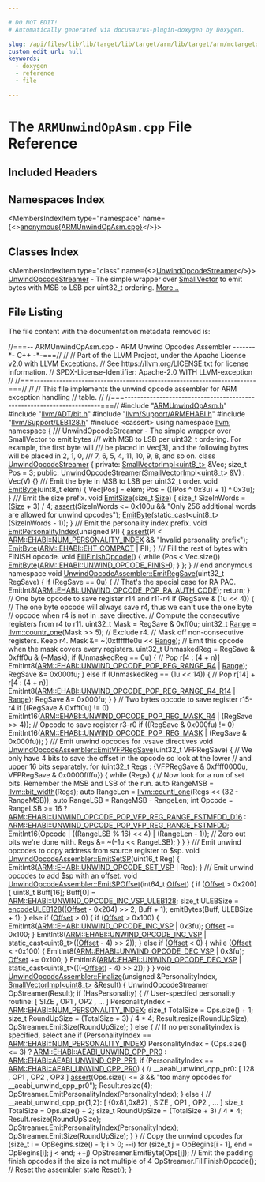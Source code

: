 ```yaml
---

# DO NOT EDIT!
# Automatically generated via docusaurus-plugin-doxygen by Doxygen.

slug: /api/files/lib/lib/target/lib/target/arm/lib/target/arm/mctargetdesc/armunwindopasm-cpp
custom_edit_url: null
keywords:
  - doxygen
  - reference
  - file

---
```





# The `ARMUnwindOpAsm.cpp` File Reference

<DoxygenPage pluginConfig={pluginConfig}>



## Included Headers

<IncludesList>
<IncludesListItem
  filePath="ARMUnwindOpAsm.h"
  permalink="/docs/api/files/lib/lib/target/lib/target/arm/lib/target/arm/mctargetdesc/armunwindopasm-h"
  isLocal="true" />
<IncludesListItem
  filePath="llvm/ADT/bit.h"
  permalink="/docs/api/files/include/include/llvm/include/llvm/adt/bit-h"
  isLocal="true" />
<IncludesListItem
  filePath="llvm/Support/ARMEHABI.h"
  permalink="/docs/api/files/include/include/llvm/include/llvm/support/armehabi-h"
  isLocal="true" />
<IncludesListItem
  filePath="llvm/Support/LEB128.h"
  permalink="/docs/api/files/include/include/llvm/include/llvm/support/leb128-h"
  isLocal="true" />
<IncludesListItem
  filePath="cassert"
  permalink=""
  isLocal="false" />
</IncludesList>

## Namespaces Index

<MembersIndex>

<MembersIndexItem
  type="namespace"
  name={<><a href="/docs/api/namespaces/anonymous-armunwindopasm-cpp-">anonymous&#123;ARMUnwindOpAsm.cpp&#125;</a></>}>
</MembersIndexItem>

</MembersIndex>

## Classes Index

<MembersIndex>

<MembersIndexItem
  type="class"
  name={<><a href="/docs/api/classes/anonymous-namespace-armunwindopasm-cpp-/unwindopcodestreamer">UnwindOpcodeStreamer</a></>}>
<a href="/docs/api/classes/anonymous-namespace-armunwindopasm-cpp-/unwindopcodestreamer">UnwindOpcodeStreamer</a> - The simple wrapper over <a href="/docs/api/classes/llvm/smallvector">SmallVector</a> to emit bytes with MSB to LSB per uint32&#95;t ordering. <a href="/docs/api/classes/anonymous-namespace-armunwindopasm-cpp-/unwindopcodestreamer/#details">More...</a>
</MembersIndexItem>

</MembersIndex>


## File Listing

The file content with the documentation metadata removed is:

<ProgramListing>

<Link id="l00001" /><CodeLine lineNumber="1"><span class="doxyHighlightComment">//===-- ARMUnwindOpAsm.cpp - ARM Unwind Opcodes Assembler -------&#42;- C++ -&#42;-===//</span></CodeLine>
<Link id="l00002" /><CodeLine lineNumber="2"><span class="doxyHighlightComment">//</span></CodeLine>
<Link id="l00003" /><CodeLine lineNumber="3"><span class="doxyHighlightComment">// Part of the LLVM Project, under the Apache License v2.0 with LLVM Exceptions.</span></CodeLine>
<Link id="l00004" /><CodeLine lineNumber="4"><span class="doxyHighlightComment">// See https://llvm.org/LICENSE.txt for license information.</span></CodeLine>
<Link id="l00005" /><CodeLine lineNumber="5"><span class="doxyHighlightComment">// SPDX-License-Identifier: Apache-2.0 WITH LLVM-exception</span></CodeLine>
<Link id="l00006" /><CodeLine lineNumber="6"><span class="doxyHighlightComment">//</span></CodeLine>
<Link id="l00007" /><CodeLine lineNumber="7"><span class="doxyHighlightComment">//===----------------------------------------------------------------------===//</span></CodeLine>
<Link id="l00008" /><CodeLine lineNumber="8"><span class="doxyHighlightComment">//</span></CodeLine>
<Link id="l00009" /><CodeLine lineNumber="9"><span class="doxyHighlightComment">// This file implements the unwind opcode assembler for ARM exception handling</span></CodeLine>
<Link id="l00010" /><CodeLine lineNumber="10"><span class="doxyHighlightComment">// table.</span></CodeLine>
<Link id="l00011" /><CodeLine lineNumber="11"><span class="doxyHighlightComment">//</span></CodeLine>
<Link id="l00012" /><CodeLine lineNumber="12"><span class="doxyHighlightComment">//===----------------------------------------------------------------------===//</span></CodeLine>
<Link id="l00013" /><CodeLine lineNumber="13"></CodeLine>
<Link id="l00014" /><CodeLine lineNumber="14"><span class="doxyHighlightPreprocessor">#include &quot;<a href="/docs/api/files/lib/lib/target/lib/target/arm/lib/target/arm/mctargetdesc/armunwindopasm-h">ARMUnwindOpAsm.h</a>&quot;</span></CodeLine>
<Link id="l00015" /><CodeLine lineNumber="15"><span class="doxyHighlightPreprocessor">#include &quot;<a href="/docs/api/files/include/include/llvm/include/llvm/adt/bit-h">llvm/ADT/bit.h</a>&quot;</span></CodeLine>
<Link id="l00016" /><CodeLine lineNumber="16"><span class="doxyHighlightPreprocessor">#include &quot;<a href="/docs/api/files/include/include/llvm/include/llvm/support/armehabi-h">llvm/Support/ARMEHABI.h</a>&quot;</span></CodeLine>
<Link id="l00017" /><CodeLine lineNumber="17"><span class="doxyHighlightPreprocessor">#include &quot;<a href="/docs/api/files/include/include/llvm/include/llvm/support/leb128-h">llvm/Support/LEB128.h</a>&quot;</span></CodeLine>
<Link id="l00018" /><CodeLine lineNumber="18"><span class="doxyHighlightPreprocessor">#include &lt;cassert&gt;</span></CodeLine>
<Link id="l00019" /><CodeLine lineNumber="19"></CodeLine>
<Link id="l00020" /><CodeLine lineNumber="20"><span class="doxyHighlightKeyword">using namespace </span><span class="doxyHighlight"><a href="/docs/api/namespaces/llvm">llvm</a>;</span></CodeLine>
<Link id="l00021" /><CodeLine lineNumber="21"></CodeLine>
<Link id="l00022" /><CodeLine lineNumber="22" lineLink="/docs/api/namespaces/anonymous-armunwindopasm-cpp-"><span class="doxyHighlightKeyword">namespace </span><span class="doxyHighlight">&#123;</span></CodeLine>
<Link id="l00023" /><CodeLine lineNumber="23"></CodeLine>
<Link id="l00024" /><CodeLine lineNumber="24"><span class="doxyHighlightComment">  /// UnwindOpcodeStreamer - The simple wrapper over SmallVector to emit bytes</span></CodeLine>
<Link id="l00025" /><CodeLine lineNumber="25"><span class="doxyHighlightComment">  /// with MSB to LSB per uint32&#95;t ordering.  For example, the first byte will</span></CodeLine>
<Link id="l00026" /><CodeLine lineNumber="26"><span class="doxyHighlightComment">  /// be placed in Vec&#91;3&#93;, and the following bytes will be placed in 2, 1, 0,</span></CodeLine>
<Link id="l00027" /><CodeLine lineNumber="27"><span class="doxyHighlightComment">  /// 7, 6, 5, 4, 11, 10, 9, 8, and so on.</span></CodeLine>
<Link id="l00028" /><CodeLine lineNumber="28" lineLink="/docs/api/classes/anonymous-namespace-armunwindopasm-cpp-/unwindopcodestreamer"><span class="doxyHighlight">  </span><span class="doxyHighlightKeyword">class </span><span class="doxyHighlight"><a href="/docs/api/classes/anonymous-namespace-armunwindopasm-cpp-/unwindopcodestreamer/#ab98c35e408583b94c9f7ba4da8855bd7">UnwindOpcodeStreamer</a> &#123;</span></CodeLine>
<Link id="l00029" /><CodeLine lineNumber="29"><span class="doxyHighlight">  </span><span class="doxyHighlightKeyword">private</span><span class="doxyHighlight">:</span></CodeLine>
<Link id="l00030" /><CodeLine lineNumber="30"><span class="doxyHighlight">    <a href="/docs/api/classes/llvm/smallvectorimpl">SmallVectorImpl&lt;uint8&#95;t&gt;</a> &amp;Vec;</span></CodeLine>
<Link id="l00031" /><CodeLine lineNumber="31"><span class="doxyHighlight">    </span><span class="doxyHighlightKeywordType">size&#95;t</span><span class="doxyHighlight"> Pos = 3;</span></CodeLine>
<Link id="l00032" /><CodeLine lineNumber="32"></CodeLine>
<Link id="l00033" /><CodeLine lineNumber="33"><span class="doxyHighlight">  </span><span class="doxyHighlightKeyword">public</span><span class="doxyHighlight">:</span></CodeLine>
<Link id="l00034" /><CodeLine lineNumber="34" lineLink="/docs/api/classes/anonymous-namespace-armunwindopasm-cpp-/unwindopcodestreamer/#ab98c35e408583b94c9f7ba4da8855bd7"><span class="doxyHighlight">    <a href="/docs/api/classes/anonymous-namespace-armunwindopasm-cpp-/unwindopcodestreamer/#ab98c35e408583b94c9f7ba4da8855bd7">UnwindOpcodeStreamer</a>(<a href="/docs/api/classes/llvm/smallvectorimpl">SmallVectorImpl&lt;uint8&#95;t&gt;</a> &amp;V) : Vec(V) &#123;&#125;</span></CodeLine>
<Link id="l00035" /><CodeLine lineNumber="35"></CodeLine>
<Link id="l00036" /><CodeLine lineNumber="36"><span class="doxyHighlightComment">    /// Emit the byte in MSB to LSB per uint32&#95;t order.</span></CodeLine>
<Link id="l00037" /><CodeLine lineNumber="37" lineLink="/docs/api/classes/anonymous-namespace-armunwindopasm-cpp-/unwindopcodestreamer/#adb904efda059a950a94d381eae33ac1d"><span class="doxyHighlight">    </span><span class="doxyHighlightKeywordType">void</span><span class="doxyHighlight"> <a href="/docs/api/classes/anonymous-namespace-armunwindopasm-cpp-/unwindopcodestreamer/#adb904efda059a950a94d381eae33ac1d">EmitByte</a>(uint8&#95;t elem) &#123;</span></CodeLine>
<Link id="l00038" /><CodeLine lineNumber="38"><span class="doxyHighlight">      Vec&#91;Pos&#93; = elem;</span></CodeLine>
<Link id="l00039" /><CodeLine lineNumber="39"><span class="doxyHighlight">      Pos = (((Pos ^ 0x3u) + 1) ^ 0x3u);</span></CodeLine>
<Link id="l00040" /><CodeLine lineNumber="40"><span class="doxyHighlight">    &#125;</span></CodeLine>
<Link id="l00041" /><CodeLine lineNumber="41"></CodeLine>
<Link id="l00042" /><CodeLine lineNumber="42"><span class="doxyHighlightComment">    /// Emit the size prefix.</span></CodeLine>
<Link id="l00043" /><CodeLine lineNumber="43" lineLink="/docs/api/classes/anonymous-namespace-armunwindopasm-cpp-/unwindopcodestreamer/#ada6353da84cdd504978faa9d1fcfca40"><span class="doxyHighlight">    </span><span class="doxyHighlightKeywordType">void</span><span class="doxyHighlight"> <a href="/docs/api/classes/anonymous-namespace-armunwindopasm-cpp-/unwindopcodestreamer/#ada6353da84cdd504978faa9d1fcfca40">EmitSize</a>(</span><span class="doxyHighlightKeywordType">size&#95;t</span><span class="doxyHighlight"> <a href="/docs/api/files/lib/lib/analysis/inlineorder-cpp/#a7ee6f0cb51c3b9056199e9a0001fe8c3a6f6cb72d544962fa333e2e34ce64f719">Size</a>) &#123;</span></CodeLine>
<Link id="l00044" /><CodeLine lineNumber="44"><span class="doxyHighlight">      </span><span class="doxyHighlightKeywordType">size&#95;t</span><span class="doxyHighlight"> SizeInWords = (<a href="/docs/api/files/lib/lib/analysis/inlineorder-cpp/#a7ee6f0cb51c3b9056199e9a0001fe8c3a6f6cb72d544962fa333e2e34ce64f719">Size</a> + 3) / 4;</span></CodeLine>
<Link id="l00045" /><CodeLine lineNumber="45"><span class="doxyHighlight">      <a href="/docs/api/files/lib/lib/target/lib/target/amdgpu/silowercontrolflow-cpp/#a4868c5d81c5ccc98c47aeab6244346a0">assert</a>(SizeInWords &lt;= 0x100u &amp;&amp;</span></CodeLine>
<Link id="l00046" /><CodeLine lineNumber="46"><span class="doxyHighlight">             </span><span class="doxyHighlightStringLiteral">&quot;Only 256 additional words are allowed for unwind opcodes&quot;</span><span class="doxyHighlight">);</span></CodeLine>
<Link id="l00047" /><CodeLine lineNumber="47"><span class="doxyHighlight">      <a href="/docs/api/classes/anonymous-namespace-armunwindopasm-cpp-/unwindopcodestreamer/#adb904efda059a950a94d381eae33ac1d">EmitByte</a>(</span><span class="doxyHighlightKeyword">static&#95;cast&lt;</span><span class="doxyHighlight">uint8&#95;t</span><span class="doxyHighlightKeyword">&gt;</span><span class="doxyHighlight">(SizeInWords - 1));</span></CodeLine>
<Link id="l00048" /><CodeLine lineNumber="48"><span class="doxyHighlight">    &#125;</span></CodeLine>
<Link id="l00049" /><CodeLine lineNumber="49"></CodeLine>
<Link id="l00050" /><CodeLine lineNumber="50"><span class="doxyHighlightComment">    /// Emit the personality index prefix.</span></CodeLine>
<Link id="l00051" /><CodeLine lineNumber="51" lineLink="/docs/api/classes/anonymous-namespace-armunwindopasm-cpp-/unwindopcodestreamer/#a40e4a871996345ad6212b269297a4e84"><span class="doxyHighlight">    </span><span class="doxyHighlightKeywordType">void</span><span class="doxyHighlight"> <a href="/docs/api/classes/anonymous-namespace-armunwindopasm-cpp-/unwindopcodestreamer/#a40e4a871996345ad6212b269297a4e84">EmitPersonalityIndex</a>(</span><span class="doxyHighlightKeywordType">unsigned</span><span class="doxyHighlight"> PI) &#123;</span></CodeLine>
<Link id="l00052" /><CodeLine lineNumber="52"><span class="doxyHighlight">      <a href="/docs/api/files/lib/lib/target/lib/target/amdgpu/silowercontrolflow-cpp/#a4868c5d81c5ccc98c47aeab6244346a0">assert</a>(PI &lt; <a href="/docs/api/namespaces/llvm/arm/ehabi/#a7b99cf0c7d83797700266fe3d55872e7a95314429fa79c010af353b0a2c8f75d6">ARM::EHABI::NUM&#95;PERSONALITY&#95;INDEX</a> &amp;&amp;</span></CodeLine>
<Link id="l00053" /><CodeLine lineNumber="53"><span class="doxyHighlight">             </span><span class="doxyHighlightStringLiteral">&quot;Invalid personality prefix&quot;</span><span class="doxyHighlight">);</span></CodeLine>
<Link id="l00054" /><CodeLine lineNumber="54"><span class="doxyHighlight">      <a href="/docs/api/classes/anonymous-namespace-armunwindopasm-cpp-/unwindopcodestreamer/#adb904efda059a950a94d381eae33ac1d">EmitByte</a>(<a href="/docs/api/namespaces/llvm/arm/ehabi/#afc1f04cd16158b4185cda78332876407aaefc75aa4a61986d09351560125d7e2f">ARM::EHABI::EHT&#95;COMPACT</a> | PI);</span></CodeLine>
<Link id="l00055" /><CodeLine lineNumber="55"><span class="doxyHighlight">    &#125;</span></CodeLine>
<Link id="l00056" /><CodeLine lineNumber="56"></CodeLine>
<Link id="l00057" /><CodeLine lineNumber="57"><span class="doxyHighlightComment">    /// Fill the rest of bytes with FINISH opcode.</span></CodeLine>
<Link id="l00058" /><CodeLine lineNumber="58" lineLink="/docs/api/classes/anonymous-namespace-armunwindopasm-cpp-/unwindopcodestreamer/#a9b8498e8dd9b577a7961bd5c33a975f5"><span class="doxyHighlight">    </span><span class="doxyHighlightKeywordType">void</span><span class="doxyHighlight"> <a href="/docs/api/classes/anonymous-namespace-armunwindopasm-cpp-/unwindopcodestreamer/#a9b8498e8dd9b577a7961bd5c33a975f5">FillFinishOpcode</a>() &#123;</span></CodeLine>
<Link id="l00059" /><CodeLine lineNumber="59"><span class="doxyHighlight">      </span><span class="doxyHighlightKeywordFlow">while</span><span class="doxyHighlight"> (Pos &lt; Vec.size())</span></CodeLine>
<Link id="l00060" /><CodeLine lineNumber="60"><span class="doxyHighlight">        <a href="/docs/api/classes/anonymous-namespace-armunwindopasm-cpp-/unwindopcodestreamer/#adb904efda059a950a94d381eae33ac1d">EmitByte</a>(<a href="/docs/api/namespaces/llvm/arm/ehabi/#a391979058f7394854c8e99446129c5aaa0aaf8dcf3c0ab164c43d61219444ea9f">ARM::EHABI::UNWIND&#95;OPCODE&#95;FINISH</a>);</span></CodeLine>
<Link id="l00061" /><CodeLine lineNumber="61"><span class="doxyHighlight">    &#125;</span></CodeLine>
<Link id="l00062" /><CodeLine lineNumber="62"><span class="doxyHighlight">  &#125;;</span></CodeLine>
<Link id="l00063" /><CodeLine lineNumber="63"></CodeLine>
<Link id="l00064" /><CodeLine lineNumber="64"><span class="doxyHighlight">&#125; </span><span class="doxyHighlightComment">// end anonymous namespace</span></CodeLine>
<Link id="l00065" /><CodeLine lineNumber="65"></CodeLine>
<Link id="l00066" /><CodeLine lineNumber="66" lineLink="/docs/api/classes/llvm/unwindopcodeassembler/#a58246f7f59a6e6eac2f10a03464707a9"><span class="doxyHighlightKeywordType">void</span><span class="doxyHighlight"> <a href="/docs/api/classes/llvm/unwindopcodeassembler/#a58246f7f59a6e6eac2f10a03464707a9">UnwindOpcodeAssembler::EmitRegSave</a>(uint32&#95;t RegSave) &#123;</span></CodeLine>
<Link id="l00067" /><CodeLine lineNumber="67"><span class="doxyHighlight">  </span><span class="doxyHighlightKeywordFlow">if</span><span class="doxyHighlight"> (RegSave == 0u) &#123;</span></CodeLine>
<Link id="l00068" /><CodeLine lineNumber="68"><span class="doxyHighlight">    </span><span class="doxyHighlightComment">// That&#39;s the special case for RA PAC.</span></CodeLine>
<Link id="l00069" /><CodeLine lineNumber="69"><span class="doxyHighlight">    EmitInt8(<a href="/docs/api/namespaces/llvm/arm/ehabi/#a391979058f7394854c8e99446129c5aaaefcc1e6af568599a852b5a634db6f75d">ARM::EHABI::UNWIND&#95;OPCODE&#95;POP&#95;RA&#95;AUTH&#95;CODE</a>);</span></CodeLine>
<Link id="l00070" /><CodeLine lineNumber="70"><span class="doxyHighlight">    </span><span class="doxyHighlightKeywordFlow">return</span><span class="doxyHighlight">;</span></CodeLine>
<Link id="l00071" /><CodeLine lineNumber="71"><span class="doxyHighlight">  &#125;</span></CodeLine>
<Link id="l00072" /><CodeLine lineNumber="72"></CodeLine>
<Link id="l00073" /><CodeLine lineNumber="73"><span class="doxyHighlight">  </span><span class="doxyHighlightComment">// One byte opcode to save register r14 and r11-r4</span></CodeLine>
<Link id="l00074" /><CodeLine lineNumber="74"><span class="doxyHighlight">  </span><span class="doxyHighlightKeywordFlow">if</span><span class="doxyHighlight"> (RegSave &amp; (1u &lt;&lt; 4)) &#123;</span></CodeLine>
<Link id="l00075" /><CodeLine lineNumber="75"><span class="doxyHighlight">    </span><span class="doxyHighlightComment">// The one byte opcode will always save r4, thus we can&#39;t use the one byte</span></CodeLine>
<Link id="l00076" /><CodeLine lineNumber="76"><span class="doxyHighlight">    </span><span class="doxyHighlightComment">// opcode when r4 is not in .save directive.</span></CodeLine>
<Link id="l00077" /><CodeLine lineNumber="77"></CodeLine>
<Link id="l00078" /><CodeLine lineNumber="78"><span class="doxyHighlight">    </span><span class="doxyHighlightComment">// Compute the consecutive registers from r4 to r11.</span></CodeLine>
<Link id="l00079" /><CodeLine lineNumber="79"><span class="doxyHighlight">    uint32&#95;t Mask = RegSave &amp; 0xff0u;</span></CodeLine>
<Link id="l00080" /><CodeLine lineNumber="80"><span class="doxyHighlight">    uint32&#95;t <a href="/docs/api/files/lib/lib/target/lib/target/nvptx/nvvmintrrange-cpp/#a34bd74317e3f04bfc4318c2d1a470877">Range</a> = <a href="/docs/api/namespaces/llvm/#a239abca11deebf2731206dd41cf43c0e">llvm::countr&#95;one</a>(Mask &gt;&gt; 5); </span><span class="doxyHighlightComment">// Exclude r4.</span></CodeLine>
<Link id="l00081" /><CodeLine lineNumber="81"><span class="doxyHighlight">    </span><span class="doxyHighlightComment">// Mask off non-consecutive registers. Keep r4.</span></CodeLine>
<Link id="l00082" /><CodeLine lineNumber="82"><span class="doxyHighlight">    Mask &amp;= ~(0xffffffe0u &lt;&lt; <a href="/docs/api/files/lib/lib/target/lib/target/nvptx/nvvmintrrange-cpp/#a34bd74317e3f04bfc4318c2d1a470877">Range</a>);</span></CodeLine>
<Link id="l00083" /><CodeLine lineNumber="83"></CodeLine>
<Link id="l00084" /><CodeLine lineNumber="84"><span class="doxyHighlight">    </span><span class="doxyHighlightComment">// Emit this opcode when the mask covers every registers.</span></CodeLine>
<Link id="l00085" /><CodeLine lineNumber="85"><span class="doxyHighlight">    uint32&#95;t UnmaskedReg = RegSave &amp; 0xfff0u &amp; (~Mask);</span></CodeLine>
<Link id="l00086" /><CodeLine lineNumber="86"><span class="doxyHighlight">    </span><span class="doxyHighlightKeywordFlow">if</span><span class="doxyHighlight"> (UnmaskedReg == 0u) &#123;</span></CodeLine>
<Link id="l00087" /><CodeLine lineNumber="87"><span class="doxyHighlight">      </span><span class="doxyHighlightComment">// Pop r&#91;4 : (4 + n)&#93;</span></CodeLine>
<Link id="l00088" /><CodeLine lineNumber="88"><span class="doxyHighlight">      EmitInt8(<a href="/docs/api/namespaces/llvm/arm/ehabi/#a391979058f7394854c8e99446129c5aaa0a91a90150205dd8f3e3f3e5d764e34c">ARM::EHABI::UNWIND&#95;OPCODE&#95;POP&#95;REG&#95;RANGE&#95;R4</a> | <a href="/docs/api/files/lib/lib/target/lib/target/nvptx/nvvmintrrange-cpp/#a34bd74317e3f04bfc4318c2d1a470877">Range</a>);</span></CodeLine>
<Link id="l00089" /><CodeLine lineNumber="89"><span class="doxyHighlight">      RegSave &amp;= 0x000fu;</span></CodeLine>
<Link id="l00090" /><CodeLine lineNumber="90"><span class="doxyHighlight">    &#125; </span><span class="doxyHighlightKeywordFlow">else</span><span class="doxyHighlight"> </span><span class="doxyHighlightKeywordFlow">if</span><span class="doxyHighlight"> (UnmaskedReg == (1u &lt;&lt; 14)) &#123;</span></CodeLine>
<Link id="l00091" /><CodeLine lineNumber="91"><span class="doxyHighlight">      </span><span class="doxyHighlightComment">// Pop r&#91;14&#93; + r&#91;4 : (4 + n)&#93;</span></CodeLine>
<Link id="l00092" /><CodeLine lineNumber="92"><span class="doxyHighlight">      EmitInt8(<a href="/docs/api/namespaces/llvm/arm/ehabi/#a391979058f7394854c8e99446129c5aaae8ab15ac55a28dc3b1954b3159a9cd61">ARM::EHABI::UNWIND&#95;OPCODE&#95;POP&#95;REG&#95;RANGE&#95;R4&#95;R14</a> | <a href="/docs/api/files/lib/lib/target/lib/target/nvptx/nvvmintrrange-cpp/#a34bd74317e3f04bfc4318c2d1a470877">Range</a>);</span></CodeLine>
<Link id="l00093" /><CodeLine lineNumber="93"><span class="doxyHighlight">      RegSave &amp;= 0x000fu;</span></CodeLine>
<Link id="l00094" /><CodeLine lineNumber="94"><span class="doxyHighlight">    &#125;</span></CodeLine>
<Link id="l00095" /><CodeLine lineNumber="95"><span class="doxyHighlight">  &#125;</span></CodeLine>
<Link id="l00096" /><CodeLine lineNumber="96"></CodeLine>
<Link id="l00097" /><CodeLine lineNumber="97"><span class="doxyHighlight">  </span><span class="doxyHighlightComment">// Two bytes opcode to save register r15-r4</span></CodeLine>
<Link id="l00098" /><CodeLine lineNumber="98"><span class="doxyHighlight">  </span><span class="doxyHighlightKeywordFlow">if</span><span class="doxyHighlight"> ((RegSave &amp; 0xfff0u) != 0)</span></CodeLine>
<Link id="l00099" /><CodeLine lineNumber="99"><span class="doxyHighlight">    EmitInt16(<a href="/docs/api/namespaces/llvm/arm/ehabi/#a391979058f7394854c8e99446129c5aaaf6b4129defb78ab1e27de68558cdad7e">ARM::EHABI::UNWIND&#95;OPCODE&#95;POP&#95;REG&#95;MASK&#95;R4</a> | (RegSave &gt;&gt; 4));</span></CodeLine>
<Link id="l00100" /><CodeLine lineNumber="100"></CodeLine>
<Link id="l00101" /><CodeLine lineNumber="101"><span class="doxyHighlight">  </span><span class="doxyHighlightComment">// Opcode to save register r3-r0</span></CodeLine>
<Link id="l00102" /><CodeLine lineNumber="102"><span class="doxyHighlight">  </span><span class="doxyHighlightKeywordFlow">if</span><span class="doxyHighlight"> ((RegSave &amp; 0x000fu) != 0)</span></CodeLine>
<Link id="l00103" /><CodeLine lineNumber="103"><span class="doxyHighlight">    EmitInt16(<a href="/docs/api/namespaces/llvm/arm/ehabi/#a391979058f7394854c8e99446129c5aaa9a03bf3866742ac1b888bee3b12b36f6">ARM::EHABI::UNWIND&#95;OPCODE&#95;POP&#95;REG&#95;MASK</a> | (RegSave &amp; 0x000fu));</span></CodeLine>
<Link id="l00104" /><CodeLine lineNumber="104"><span class="doxyHighlight">&#125;</span></CodeLine>
<Link id="l00105" /><CodeLine lineNumber="105"></CodeLine>
<Link id="l00106" /><CodeLine lineNumber="106"><span class="doxyHighlightComment">/// Emit unwind opcodes for .vsave directives</span></CodeLine>
<Link id="l00107" /><CodeLine lineNumber="107" lineLink="/docs/api/classes/llvm/unwindopcodeassembler/#a3d1741b5416a0fd627aa23c0eb0d7c7b"><span class="doxyHighlightKeywordType">void</span><span class="doxyHighlight"> <a href="/docs/api/classes/llvm/unwindopcodeassembler/#a3d1741b5416a0fd627aa23c0eb0d7c7b">UnwindOpcodeAssembler::EmitVFPRegSave</a>(uint32&#95;t VFPRegSave) &#123;</span></CodeLine>
<Link id="l00108" /><CodeLine lineNumber="108"><span class="doxyHighlight">  </span><span class="doxyHighlightComment">// We only have 4 bits to save the offset in the opcode so look at the lower</span></CodeLine>
<Link id="l00109" /><CodeLine lineNumber="109"><span class="doxyHighlight">  </span><span class="doxyHighlightComment">// and upper 16 bits separately.</span></CodeLine>
<Link id="l00110" /><CodeLine lineNumber="110"><span class="doxyHighlight">  </span><span class="doxyHighlightKeywordFlow">for</span><span class="doxyHighlight"> (uint32&#95;t Regs : &#123;VFPRegSave &amp; 0xffff0000u, VFPRegSave &amp; 0x0000ffffu&#125;) &#123;</span></CodeLine>
<Link id="l00111" /><CodeLine lineNumber="111"><span class="doxyHighlight">    </span><span class="doxyHighlightKeywordFlow">while</span><span class="doxyHighlight"> (Regs) &#123;</span></CodeLine>
<Link id="l00112" /><CodeLine lineNumber="112"><span class="doxyHighlight">      </span><span class="doxyHighlightComment">// Now look for a run of set bits. Remember the MSB and LSB of the run.</span></CodeLine>
<Link id="l00113" /><CodeLine lineNumber="113"><span class="doxyHighlight">      </span><span class="doxyHighlightKeyword">auto</span><span class="doxyHighlight"> RangeMSB = <a href="/docs/api/namespaces/llvm/#a37c1fdede126353d80c3753dfe06f3c7">llvm::bit&#95;width</a>(Regs);</span></CodeLine>
<Link id="l00114" /><CodeLine lineNumber="114"><span class="doxyHighlight">      </span><span class="doxyHighlightKeyword">auto</span><span class="doxyHighlight"> RangeLen = <a href="/docs/api/namespaces/llvm/#a8d92de57590536d2f254fe5e903e3372">llvm::countl&#95;one</a>(Regs &lt;&lt; (32 - RangeMSB));</span></CodeLine>
<Link id="l00115" /><CodeLine lineNumber="115"><span class="doxyHighlight">      </span><span class="doxyHighlightKeyword">auto</span><span class="doxyHighlight"> RangeLSB = RangeMSB - RangeLen;</span></CodeLine>
<Link id="l00116" /><CodeLine lineNumber="116"></CodeLine>
<Link id="l00117" /><CodeLine lineNumber="117"><span class="doxyHighlight">      </span><span class="doxyHighlightKeywordType">int</span><span class="doxyHighlight"> Opcode = RangeLSB &gt;= 16</span></CodeLine>
<Link id="l00118" /><CodeLine lineNumber="118"><span class="doxyHighlight">                       ? <a href="/docs/api/namespaces/llvm/arm/ehabi/#a391979058f7394854c8e99446129c5aaa943f3a70dcab5069c2f70c1745031102">ARM::EHABI::UNWIND&#95;OPCODE&#95;POP&#95;VFP&#95;REG&#95;RANGE&#95;FSTMFDD&#95;D16</a></span></CodeLine>
<Link id="l00119" /><CodeLine lineNumber="119"><span class="doxyHighlight">                       : <a href="/docs/api/namespaces/llvm/arm/ehabi/#a391979058f7394854c8e99446129c5aaaf3a1f5132396873d78fb4e5810ad2f82">ARM::EHABI::UNWIND&#95;OPCODE&#95;POP&#95;VFP&#95;REG&#95;RANGE&#95;FSTMFDD</a>;</span></CodeLine>
<Link id="l00120" /><CodeLine lineNumber="120"></CodeLine>
<Link id="l00121" /><CodeLine lineNumber="121"><span class="doxyHighlight">      EmitInt16(Opcode | ((RangeLSB % 16) &lt;&lt; 4) | (RangeLen - 1));</span></CodeLine>
<Link id="l00122" /><CodeLine lineNumber="122"></CodeLine>
<Link id="l00123" /><CodeLine lineNumber="123"><span class="doxyHighlight">      </span><span class="doxyHighlightComment">// Zero out bits we&#39;re done with.</span></CodeLine>
<Link id="l00124" /><CodeLine lineNumber="124"><span class="doxyHighlight">      Regs &amp;= ~(-1u &lt;&lt; RangeLSB);</span></CodeLine>
<Link id="l00125" /><CodeLine lineNumber="125"><span class="doxyHighlight">    &#125;</span></CodeLine>
<Link id="l00126" /><CodeLine lineNumber="126"><span class="doxyHighlight">  &#125;</span></CodeLine>
<Link id="l00127" /><CodeLine lineNumber="127"><span class="doxyHighlight">&#125;</span></CodeLine>
<Link id="l00128" /><CodeLine lineNumber="128"></CodeLine>
<Link id="l00129" /><CodeLine lineNumber="129"><span class="doxyHighlightComment">/// Emit unwind opcodes to copy address from source register to $sp.</span></CodeLine>
<Link id="l00130" /><CodeLine lineNumber="130" lineLink="/docs/api/classes/llvm/unwindopcodeassembler/#a1564384a9331059dce31b7164158bc97"><span class="doxyHighlightKeywordType">void</span><span class="doxyHighlight"> <a href="/docs/api/classes/llvm/unwindopcodeassembler/#a1564384a9331059dce31b7164158bc97">UnwindOpcodeAssembler::EmitSetSP</a>(uint16&#95;t Reg) &#123;</span></CodeLine>
<Link id="l00131" /><CodeLine lineNumber="131"><span class="doxyHighlight">  EmitInt8(<a href="/docs/api/namespaces/llvm/arm/ehabi/#a391979058f7394854c8e99446129c5aaafb874bc6779295f8e3e6b4cecfd406bf">ARM::EHABI::UNWIND&#95;OPCODE&#95;SET&#95;VSP</a> | Reg);</span></CodeLine>
<Link id="l00132" /><CodeLine lineNumber="132"><span class="doxyHighlight">&#125;</span></CodeLine>
<Link id="l00133" /><CodeLine lineNumber="133"></CodeLine>
<Link id="l00134" /><CodeLine lineNumber="134"><span class="doxyHighlightComment">/// Emit unwind opcodes to add $sp with an offset.</span></CodeLine>
<Link id="l00135" /><CodeLine lineNumber="135" lineLink="/docs/api/classes/llvm/unwindopcodeassembler/#a7efb1fa1b6df24d22533caf41162d46b"><span class="doxyHighlightKeywordType">void</span><span class="doxyHighlight"> <a href="/docs/api/classes/llvm/unwindopcodeassembler/#a7efb1fa1b6df24d22533caf41162d46b">UnwindOpcodeAssembler::EmitSPOffset</a>(int64&#95;t <a href="/docs/api/namespaces/llvm/#a05f5b9a11bdcc5feba62899f95dcf878a3134224cba2545bc57954d3b072aebb4">Offset</a>) &#123;</span></CodeLine>
<Link id="l00136" /><CodeLine lineNumber="136"><span class="doxyHighlight">  </span><span class="doxyHighlightKeywordFlow">if</span><span class="doxyHighlight"> (<a href="/docs/api/namespaces/llvm/#a05f5b9a11bdcc5feba62899f95dcf878a3134224cba2545bc57954d3b072aebb4">Offset</a> &gt; 0x200) &#123;</span></CodeLine>
<Link id="l00137" /><CodeLine lineNumber="137"><span class="doxyHighlight">    uint8&#95;t Buff&#91;16&#93;;</span></CodeLine>
<Link id="l00138" /><CodeLine lineNumber="138"><span class="doxyHighlight">    Buff&#91;0&#93; = <a href="/docs/api/namespaces/llvm/arm/ehabi/#a391979058f7394854c8e99446129c5aaac7fec19e4c3252adc0fe1c56e7517633">ARM::EHABI::UNWIND&#95;OPCODE&#95;INC&#95;VSP&#95;ULEB128</a>;</span></CodeLine>
<Link id="l00139" /><CodeLine lineNumber="139"><span class="doxyHighlight">    </span><span class="doxyHighlightKeywordType">size&#95;t</span><span class="doxyHighlight"> ULEBSize = <a href="/docs/api/namespaces/llvm/#ad0f8c0e82cde3bb0849fc59e3510f05a">encodeULEB128</a>((<a href="/docs/api/namespaces/llvm/#a05f5b9a11bdcc5feba62899f95dcf878a3134224cba2545bc57954d3b072aebb4">Offset</a> - 0x204) &gt;&gt; 2, Buff + 1);</span></CodeLine>
<Link id="l00140" /><CodeLine lineNumber="140"><span class="doxyHighlight">    emitBytes(Buff, ULEBSize + 1);</span></CodeLine>
<Link id="l00141" /><CodeLine lineNumber="141"><span class="doxyHighlight">  &#125; </span><span class="doxyHighlightKeywordFlow">else</span><span class="doxyHighlight"> </span><span class="doxyHighlightKeywordFlow">if</span><span class="doxyHighlight"> (<a href="/docs/api/namespaces/llvm/#a05f5b9a11bdcc5feba62899f95dcf878a3134224cba2545bc57954d3b072aebb4">Offset</a> &gt; 0) &#123;</span></CodeLine>
<Link id="l00142" /><CodeLine lineNumber="142"><span class="doxyHighlight">    </span><span class="doxyHighlightKeywordFlow">if</span><span class="doxyHighlight"> (<a href="/docs/api/namespaces/llvm/#a05f5b9a11bdcc5feba62899f95dcf878a3134224cba2545bc57954d3b072aebb4">Offset</a> &gt; 0x100) &#123;</span></CodeLine>
<Link id="l00143" /><CodeLine lineNumber="143"><span class="doxyHighlight">      EmitInt8(<a href="/docs/api/namespaces/llvm/arm/ehabi/#a391979058f7394854c8e99446129c5aaaa5fb6fa61b25402c5a11953776e94069">ARM::EHABI::UNWIND&#95;OPCODE&#95;INC&#95;VSP</a> | 0x3fu);</span></CodeLine>
<Link id="l00144" /><CodeLine lineNumber="144"><span class="doxyHighlight">      <a href="/docs/api/namespaces/llvm/#a05f5b9a11bdcc5feba62899f95dcf878a3134224cba2545bc57954d3b072aebb4">Offset</a> -= 0x100;</span></CodeLine>
<Link id="l00145" /><CodeLine lineNumber="145"><span class="doxyHighlight">    &#125;</span></CodeLine>
<Link id="l00146" /><CodeLine lineNumber="146"><span class="doxyHighlight">    EmitInt8(<a href="/docs/api/namespaces/llvm/arm/ehabi/#a391979058f7394854c8e99446129c5aaaa5fb6fa61b25402c5a11953776e94069">ARM::EHABI::UNWIND&#95;OPCODE&#95;INC&#95;VSP</a> |</span></CodeLine>
<Link id="l00147" /><CodeLine lineNumber="147"><span class="doxyHighlight">             </span><span class="doxyHighlightKeyword">static&#95;cast&lt;</span><span class="doxyHighlight">uint8&#95;t</span><span class="doxyHighlightKeyword">&gt;</span><span class="doxyHighlight">((<a href="/docs/api/namespaces/llvm/#a05f5b9a11bdcc5feba62899f95dcf878a3134224cba2545bc57954d3b072aebb4">Offset</a> - 4) &gt;&gt; 2));</span></CodeLine>
<Link id="l00148" /><CodeLine lineNumber="148"><span class="doxyHighlight">  &#125; </span><span class="doxyHighlightKeywordFlow">else</span><span class="doxyHighlight"> </span><span class="doxyHighlightKeywordFlow">if</span><span class="doxyHighlight"> (<a href="/docs/api/namespaces/llvm/#a05f5b9a11bdcc5feba62899f95dcf878a3134224cba2545bc57954d3b072aebb4">Offset</a> &lt; 0) &#123;</span></CodeLine>
<Link id="l00149" /><CodeLine lineNumber="149"><span class="doxyHighlight">    </span><span class="doxyHighlightKeywordFlow">while</span><span class="doxyHighlight"> (<a href="/docs/api/namespaces/llvm/#a05f5b9a11bdcc5feba62899f95dcf878a3134224cba2545bc57954d3b072aebb4">Offset</a> &lt; -0x100) &#123;</span></CodeLine>
<Link id="l00150" /><CodeLine lineNumber="150"><span class="doxyHighlight">      EmitInt8(<a href="/docs/api/namespaces/llvm/arm/ehabi/#a391979058f7394854c8e99446129c5aaa88017af7551328f81fac3ba62cd12258">ARM::EHABI::UNWIND&#95;OPCODE&#95;DEC&#95;VSP</a> | 0x3fu);</span></CodeLine>
<Link id="l00151" /><CodeLine lineNumber="151"><span class="doxyHighlight">      <a href="/docs/api/namespaces/llvm/#a05f5b9a11bdcc5feba62899f95dcf878a3134224cba2545bc57954d3b072aebb4">Offset</a> += 0x100;</span></CodeLine>
<Link id="l00152" /><CodeLine lineNumber="152"><span class="doxyHighlight">    &#125;</span></CodeLine>
<Link id="l00153" /><CodeLine lineNumber="153"><span class="doxyHighlight">    EmitInt8(<a href="/docs/api/namespaces/llvm/arm/ehabi/#a391979058f7394854c8e99446129c5aaa88017af7551328f81fac3ba62cd12258">ARM::EHABI::UNWIND&#95;OPCODE&#95;DEC&#95;VSP</a> |</span></CodeLine>
<Link id="l00154" /><CodeLine lineNumber="154"><span class="doxyHighlight">             </span><span class="doxyHighlightKeyword">static&#95;cast&lt;</span><span class="doxyHighlight">uint8&#95;t</span><span class="doxyHighlightKeyword">&gt;</span><span class="doxyHighlight">(((-<a href="/docs/api/namespaces/llvm/#a05f5b9a11bdcc5feba62899f95dcf878a3134224cba2545bc57954d3b072aebb4">Offset</a>) - 4) &gt;&gt; 2));</span></CodeLine>
<Link id="l00155" /><CodeLine lineNumber="155"><span class="doxyHighlight">  &#125;</span></CodeLine>
<Link id="l00156" /><CodeLine lineNumber="156"><span class="doxyHighlight">&#125;</span></CodeLine>
<Link id="l00157" /><CodeLine lineNumber="157"></CodeLine>
<Link id="l00158" /><CodeLine lineNumber="158" lineLink="/docs/api/classes/llvm/unwindopcodeassembler/#ab94eb68723fc4c7d5378c1fbac1c194b"><span class="doxyHighlightKeywordType">void</span><span class="doxyHighlight"> <a href="/docs/api/classes/llvm/unwindopcodeassembler/#ab94eb68723fc4c7d5378c1fbac1c194b">UnwindOpcodeAssembler::Finalize</a>(</span><span class="doxyHighlightKeywordType">unsigned</span><span class="doxyHighlight"> &amp;PersonalityIndex,</span></CodeLine>
<Link id="l00159" /><CodeLine lineNumber="159"><span class="doxyHighlight">                                     <a href="/docs/api/classes/llvm/smallvectorimpl">SmallVectorImpl&lt;uint8&#95;t&gt;</a> &amp;Result) &#123;</span></CodeLine>
<Link id="l00160" /><CodeLine lineNumber="160"><span class="doxyHighlight">  UnwindOpcodeStreamer OpStreamer(Result);</span></CodeLine>
<Link id="l00161" /><CodeLine lineNumber="161"></CodeLine>
<Link id="l00162" /><CodeLine lineNumber="162"><span class="doxyHighlight">  </span><span class="doxyHighlightKeywordFlow">if</span><span class="doxyHighlight"> (HasPersonality) &#123;</span></CodeLine>
<Link id="l00163" /><CodeLine lineNumber="163"><span class="doxyHighlight">    </span><span class="doxyHighlightComment">// User-specifed personality routine: &#91; SIZE , OP1 , OP2 , ... &#93;</span></CodeLine>
<Link id="l00164" /><CodeLine lineNumber="164"><span class="doxyHighlight">    PersonalityIndex = <a href="/docs/api/namespaces/llvm/arm/ehabi/#a7b99cf0c7d83797700266fe3d55872e7a95314429fa79c010af353b0a2c8f75d6">ARM::EHABI::NUM&#95;PERSONALITY&#95;INDEX</a>;</span></CodeLine>
<Link id="l00165" /><CodeLine lineNumber="165"><span class="doxyHighlight">    </span><span class="doxyHighlightKeywordType">size&#95;t</span><span class="doxyHighlight"> TotalSize = Ops.size() + 1;</span></CodeLine>
<Link id="l00166" /><CodeLine lineNumber="166"><span class="doxyHighlight">    </span><span class="doxyHighlightKeywordType">size&#95;t</span><span class="doxyHighlight"> RoundUpSize = (TotalSize + 3) / 4 &#42; 4;</span></CodeLine>
<Link id="l00167" /><CodeLine lineNumber="167"><span class="doxyHighlight">    Result.resize(RoundUpSize);</span></CodeLine>
<Link id="l00168" /><CodeLine lineNumber="168"><span class="doxyHighlight">    OpStreamer.EmitSize(RoundUpSize);</span></CodeLine>
<Link id="l00169" /><CodeLine lineNumber="169"><span class="doxyHighlight">  &#125; </span><span class="doxyHighlightKeywordFlow">else</span><span class="doxyHighlight"> &#123;</span></CodeLine>
<Link id="l00170" /><CodeLine lineNumber="170"><span class="doxyHighlight">    </span><span class="doxyHighlightComment">// If no personalityindex is specified, select ane</span></CodeLine>
<Link id="l00171" /><CodeLine lineNumber="171"><span class="doxyHighlight">    </span><span class="doxyHighlightKeywordFlow">if</span><span class="doxyHighlight"> (PersonalityIndex == <a href="/docs/api/namespaces/llvm/arm/ehabi/#a7b99cf0c7d83797700266fe3d55872e7a95314429fa79c010af353b0a2c8f75d6">ARM::EHABI::NUM&#95;PERSONALITY&#95;INDEX</a>)</span></CodeLine>
<Link id="l00172" /><CodeLine lineNumber="172"><span class="doxyHighlight">      PersonalityIndex = (Ops.size() &lt;= 3) ? <a href="/docs/api/namespaces/llvm/arm/ehabi/#a7b99cf0c7d83797700266fe3d55872e7a74f0546618adde7fd3715e03c8af0d09">ARM::EHABI::AEABI&#95;UNWIND&#95;CPP&#95;PR0</a></span></CodeLine>
<Link id="l00173" /><CodeLine lineNumber="173"><span class="doxyHighlight">                                           : <a href="/docs/api/namespaces/llvm/arm/ehabi/#a7b99cf0c7d83797700266fe3d55872e7a091a1026c8394033f84acddfe2ad596d">ARM::EHABI::AEABI&#95;UNWIND&#95;CPP&#95;PR1</a>;</span></CodeLine>
<Link id="l00174" /><CodeLine lineNumber="174"><span class="doxyHighlight">    </span><span class="doxyHighlightKeywordFlow">if</span><span class="doxyHighlight"> (PersonalityIndex == <a href="/docs/api/namespaces/llvm/arm/ehabi/#a7b99cf0c7d83797700266fe3d55872e7a74f0546618adde7fd3715e03c8af0d09">ARM::EHABI::AEABI&#95;UNWIND&#95;CPP&#95;PR0</a>) &#123;</span></CodeLine>
<Link id="l00175" /><CodeLine lineNumber="175"><span class="doxyHighlight">      </span><span class="doxyHighlightComment">// &#95;&#95;aeabi&#95;unwind&#95;cpp&#95;pr0: &#91; 128 , OP1 , OP2 , OP3 &#93;</span></CodeLine>
<Link id="l00176" /><CodeLine lineNumber="176"><span class="doxyHighlight">      <a href="/docs/api/files/lib/lib/target/lib/target/amdgpu/silowercontrolflow-cpp/#a4868c5d81c5ccc98c47aeab6244346a0">assert</a>(Ops.size() &lt;= 3 &amp;&amp; </span><span class="doxyHighlightStringLiteral">&quot;too many opcodes for &#95;&#95;aeabi&#95;unwind&#95;cpp&#95;pr0&quot;</span><span class="doxyHighlight">);</span></CodeLine>
<Link id="l00177" /><CodeLine lineNumber="177"><span class="doxyHighlight">      Result.resize(4);</span></CodeLine>
<Link id="l00178" /><CodeLine lineNumber="178"><span class="doxyHighlight">      OpStreamer.EmitPersonalityIndex(PersonalityIndex);</span></CodeLine>
<Link id="l00179" /><CodeLine lineNumber="179"><span class="doxyHighlight">    &#125; </span><span class="doxyHighlightKeywordFlow">else</span><span class="doxyHighlight"> &#123;</span></CodeLine>
<Link id="l00180" /><CodeLine lineNumber="180"><span class="doxyHighlight">      </span><span class="doxyHighlightComment">// &#95;&#95;aeabi&#95;unwind&#95;cpp&#95;pr&#123;1,2&#125;: &#91; &#123;0x81,0x82&#125; , SIZE , OP1 , OP2 , ... &#93;</span></CodeLine>
<Link id="l00181" /><CodeLine lineNumber="181"><span class="doxyHighlight">      </span><span class="doxyHighlightKeywordType">size&#95;t</span><span class="doxyHighlight"> TotalSize = Ops.size() + 2;</span></CodeLine>
<Link id="l00182" /><CodeLine lineNumber="182"><span class="doxyHighlight">      </span><span class="doxyHighlightKeywordType">size&#95;t</span><span class="doxyHighlight"> RoundUpSize = (TotalSize + 3) / 4 &#42; 4;</span></CodeLine>
<Link id="l00183" /><CodeLine lineNumber="183"><span class="doxyHighlight">      Result.resize(RoundUpSize);</span></CodeLine>
<Link id="l00184" /><CodeLine lineNumber="184"><span class="doxyHighlight">      OpStreamer.EmitPersonalityIndex(PersonalityIndex);</span></CodeLine>
<Link id="l00185" /><CodeLine lineNumber="185"><span class="doxyHighlight">      OpStreamer.EmitSize(RoundUpSize);</span></CodeLine>
<Link id="l00186" /><CodeLine lineNumber="186"><span class="doxyHighlight">    &#125;</span></CodeLine>
<Link id="l00187" /><CodeLine lineNumber="187"><span class="doxyHighlight">  &#125;</span></CodeLine>
<Link id="l00188" /><CodeLine lineNumber="188"></CodeLine>
<Link id="l00189" /><CodeLine lineNumber="189"><span class="doxyHighlight">  </span><span class="doxyHighlightComment">// Copy the unwind opcodes</span></CodeLine>
<Link id="l00190" /><CodeLine lineNumber="190"><span class="doxyHighlight">  </span><span class="doxyHighlightKeywordFlow">for</span><span class="doxyHighlight"> (</span><span class="doxyHighlightKeywordType">size&#95;t</span><span class="doxyHighlight"> i = OpBegins.size() - 1; i &gt; 0; --i)</span></CodeLine>
<Link id="l00191" /><CodeLine lineNumber="191"><span class="doxyHighlight">    </span><span class="doxyHighlightKeywordFlow">for</span><span class="doxyHighlight"> (</span><span class="doxyHighlightKeywordType">size&#95;t</span><span class="doxyHighlight"> j = OpBegins&#91;i - 1&#93;, end = OpBegins&#91;i&#93;; j &lt; end; ++j)</span></CodeLine>
<Link id="l00192" /><CodeLine lineNumber="192"><span class="doxyHighlight">      OpStreamer.EmitByte(Ops&#91;j&#93;);</span></CodeLine>
<Link id="l00193" /><CodeLine lineNumber="193"></CodeLine>
<Link id="l00194" /><CodeLine lineNumber="194"><span class="doxyHighlight">  </span><span class="doxyHighlightComment">// Emit the padding finish opcodes if the size is not multiple of 4</span></CodeLine>
<Link id="l00195" /><CodeLine lineNumber="195"><span class="doxyHighlight">  OpStreamer.FillFinishOpcode();</span></CodeLine>
<Link id="l00196" /><CodeLine lineNumber="196"></CodeLine>
<Link id="l00197" /><CodeLine lineNumber="197"><span class="doxyHighlight">  </span><span class="doxyHighlightComment">// Reset the assembler state</span></CodeLine>
<Link id="l00198" /><CodeLine lineNumber="198"><span class="doxyHighlight">  <a href="/docs/api/classes/llvm/unwindopcodeassembler/#a9ef9e820b750c101003978da4aaf66ae">Reset</a>();</span></CodeLine>
<Link id="l00199" /><CodeLine lineNumber="199"><span class="doxyHighlight">&#125;</span></CodeLine>

</ProgramListing>


</DoxygenPage>
